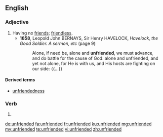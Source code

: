 ==English==

===Adjective===
{{en-adj}}

# Having no [[friend]]s; [[friendless]].
#* '''1858''', Leopold John BERNAYS, ‎Sir Henry HAVELOCK, ''Havelock, the Good Soldier. A sermon, etc'' (page 9)
#*: Alone, if need be, alone and '''unfriended''', we must advance, and do battle for the cause of God: alone and unfriended, and yet not alone, for He is with us, and His hosts are fighting on our side: {{...}}

====Derived terms====
* [[unfriendedness]]

===Verb===
{{head|en|verb form}}

# {{en-past of|unfriend}}

[[de:unfriended]]
[[fa:unfriended]]
[[fr:unfriended]]
[[ku:unfriended]]
[[mg:unfriended]]
[[my:unfriended]]
[[te:unfriended]]
[[vi:unfriended]]
[[zh:unfriended]]